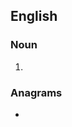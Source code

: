 ==English==

===Noun===
{{head|en|noun form}}

# {{plural of|Seifert fibre space|lang=en}}

===Anagrams===
* {{anagrams|en|a=abceeeeffiiprrssst|Seifert fiber spaces}}